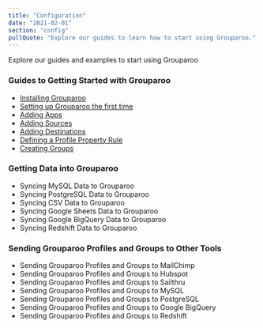 ```yaml
---
title: "Configuration"
date: "2021-02-01"
section: "config"
pullQuote: "Explore our guides to learn how to start using Grouparoo."
---
```


Explore our guides and examples to start using Grouparoo

### Guides to Getting Started with Grouparoo

- [Installing Grouparoo](/docs/deployment)
- [Setting up Grouparoo the first time](/docs/guides/first-time-setup)
- [Adding Apps](/docs/guides/add-apps)
- [Adding Sources](/docs/guides/create-sources)
- [Adding Destinations](/docs/guides/create-destinations)
- [Defining a Profile Property Rule](/docs/guides/create-profile-properties)
- [Creating Groups](/docs/guides/create-groups)

### Getting Data into Grouparoo

- Syncing MySQL Data to Grouparoo
- Syncing PostgreSQL Data to Grouparoo
- Syncing CSV Data to Grouparoo
- Syncing Google Sheets Data to Grouparoo
- Syncing Google BigQuery Data to Grouparoo
- Syncing Redshift Data to Grouparoo

### Sending Grouparoo Profiles and Groups to Other Tools

- Sending Grouparoo Profiles and Groups to MailChimp
- Sending Grouparoo Profiles and Groups to Hubspot
- Sending Grouparoo Profiles and Groups to Sailthru
- Sending Grouparoo Profiles and Groups to MySQL
- Sending Grouparoo Profiles and Groups to PostgreSQL
- Sending Grouparoo Profiles and Groups to Google BigQuery
- Sending Grouparoo Profiles and Groups to Redshift
